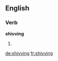 ==English==

===Verb===
'''shivving'''

# {{third-person singular of|shiv}}

[[de:shivving]]
[[fr:shivving]]